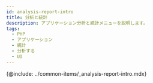 ```yaml
---
id: analysis-report-intro
title: 分析と統計
description: アプリケーション分析と統計メニューを説明します。
tags:
  - PHP
  - アプリケーション
  - 統計
  - 分析する
  - UI
---
```


<!-- 분석과 통계 / 애플리케이션 분석하기 -->

<!-- 분석 개요 필요 / 검토하기?-->

{@include: ../common-items/_analysis-report-intro.mdx} 
